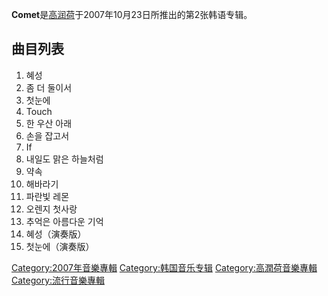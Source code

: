 {{about|韓國歌手高潤荷的專輯|世界數個大型都市鐵道參與的「CoMET」組織|國際地鐵聯盟|英語詞彙「comet」|彗星}}
{{Infobox Album <!-- See Wikipedia:WikiProject_Albums -->
| Name        = '''혜성'''<br /> "Comet"
| Type        = 專輯
| Artist      = [[Younha|高润荷]]
| Cover       = younha_cometcover.jpg
| Released    = 2007年10月23日
| Genre       = [[韓國流行音樂|K-pop]]
| Recorded    = 2007
| Length      =
| Label       = [[LOEN娛樂|Seoul Records]]
| Producer    =
| Reviews     =
| Last album  = '''[[The_Perfect_Day_to_Say_I_Love_You|The Perfect Day to Say I Love You]]'''<br />(2007)
| This album  = '''Comet'''<br />(2007)
| Next album  = '''[[Someday|Someday]]'''<br />(2008)
}}
'''Comet'''是[[Younha|高润荷]]于2007年10月23日所推出的第2张韩语专辑。

== 曲目列表 ==
# 혜성
# 좀 더 둘이서
# 첫눈에
# Touch
# 한 우산 아래
# 손을 잡고서
# If
# 내일도 맑은 하늘처럼
# 약속
# 해바라기
# 파란빛 레몬
# 오렌지 첫사랑
# 추억은 아름다운 기억
# 혜성（演奏版）
# 첫눈에（演奏版）

{{younha}}
{{album-stub}}

[[Category:2007年音樂專輯|Category:2007年音樂專輯]]
[[Category:韩国音乐专辑|Category:韩国音乐专辑]]
[[Category:高潤荷音樂專輯|Category:高潤荷音樂專輯]]
[[Category:流行音樂專輯|Category:流行音樂專輯]]
